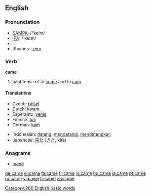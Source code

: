 {{wikipedia|Came (disambiguation)}}
==English==

{{rank|those|own|old|106|came|men|come|without}}


=== Pronunciation ===
*[[w:SAMPA|SAMPA]]: /"keIm/
*[[w:IPA|IPA]]: /'keɪm/
*{{audio|en-us-came.ogg|Audio (US)}}
*Rhymes: [[Rhymes:English:-eɪm|-eɪm]]

=== Verb ===
'''came'''

# past tense of to [[come]] and to [[cum]]

==== Translations ====
{{top}}
*Czech: [[přišel]]
*Dutch: [[kwam]]
*Esperanto: [[venis]]
*Finnish: [[tuli]]
*German: [[kam]]
{{mid}}
*Indonesian: [[datang]], [[datang|mendatangi]], [[datang|mendatangkan]]
*Japanese: [[来た]] ([[きた]], kita)
{{bottom}}

===Anagrams===
*[[mace]]

[[Category:200 English basic words]]

[[de:came]]
[[el:came]]
[[fa:came]]
[[fr:came]]
[[io:came]]
[[hu:came]]
[[ja:came]]
[[pt:came]]
[[ru:came]]
[[vi:came]]
[[tr:came]]
[[zh:came]]
